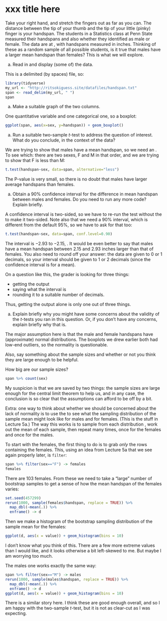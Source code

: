 # xxx title here

 Take your right hand, and stretch the fingers out as far as
you can. The distance between the tip of your thumb and the tip of
your little (pinky) finger is your handspan. The students in a
Statistics class at Penn State measured their handspans and also
whether they identified as male or female. The data are at
\url{http://ritsokiguess.site/datafiles/STAC32/handspan.txt}, with handspans
measured in inches.  Thinking of these as a random sample of all
possible students, is it true that males have a larger mean handspan
than females? This is what we will explore.


  (a) Read in and display (some of) the data.
  
  \bS
    This is a delimited (by spaces) file, so:
    
```r
library(tidyverse)
my_url <- "http://ritsokiguess.site/datafiles/handspan.txt"
span <- read_delim(my_url, " ")
span
```     
  
  \eS
  
  (a) Make a suitable graph of the two columns.
  
  \bS
    One quantitative variable and one categorical one, so a boxplot:
    
```r
ggplot(span, aes(x=sex, y=handspan)) + geom_boxplot()
```     
  \eS
  
  (a) Run a suitable two-sample $t$-test to address the question
  of interest. What do you conclude, in the context of the data?
  
  \bS
    We are trying to show that males have a \emph{larger} mean
    handspan, so we need an \texttt{alternative}. To see which: there
    are two sexes, F and M in that order, and we are trying to show
    that F is less than M:
    
```r
t.test(handspan~sex, data=span, alternative="less")
```     

The P-value is very small, so there is no doubt that males have larger
average handspans than females.
  \eS
  
  (a) Obtain a 90\% confidence interval for the difference
  in mean handspan between males and females. Do you need to run
  any more code? Explain briefly.
  
  \bS
A confidence interval is two-sided, so we have to re-run the test
without the \texttt{alternative} to make it two-sided. Note also that
we need a 90\% interval, which is different from the default 95\%, so
we have to ask for that too:

```r
t.test(handspan~sex, data=span, conf.level=0.90)
``` 

The interval is $-2.93$ to $-2.15$, \emph{which you should say}. It
would be even better to say that males have a mean handspan between
2.15 and 2.93 inches larger than that of females. You also need to round off your answer: the data are 
given to 0 or 1 decimals, so your interval should be given to 1 or 2 decimals (since the confidence interval is for a mean). 

On a question like this, the grader is looking for three things: 

- getting the output
- saying what the interval is
- rounding it to a suitable number of decimals. 

Thus, getting the output alone is only one out of three things.
  \eS
  
  (a) Explain briefly why you might have some concerns about the
  validity of the $t$-tests you ran in this question. Or, if you don't have any concerns, explain briefly why that is.
  
  \bS
    The major assumption here is that the male and female handspans
    have (approximate) normal distributions. The boxplots we drew
    earlier both had low-end outliers, so the normality is
    questionable. 
    
  Also, say something about the sample sizes and whether or not you think they are large enough to be helpful.

How big are our sample sizes?

```r
span %>% count(sex)
```

    
  My suspicion is that we are saved by two things: the sample sizes
    are large enough for the central limit theorem to help us, and in
    any case, the conclusion is so clear that the assumptions can
    afford to be off by a bit. 
    
    
  Extra: one way to think about whether we should be concerned about
    the lack of normality is to use the \emph{bootstrap} to see what
    the sampling distribution of the sample mean might look like for males and for females. (This is the stuff in Lecture 5a.) The
    way this works is to sample from each distribution \emph{with
      replacement}, work out the mean of each sample, then repeat many
    times, once for the females and once for the males.
    
To start with the females, the first thing to do is to grab *only* the rows containing the females. This, using an idea from Lecture 5a that we see again properly later, is `filter`:

```r
span %>% filter(sex=="F") -> females
females
```

There are 103 females. From these we need to take a "large" number of bootstrap samples to get a sense of how the mean handspan of the females varies:

```r
set.seed(457299)
rerun(1000, sample(females$handspan, replace = TRUE)) %>% 
  map_dbl(~mean(.)) %>% 
  enframe() -> d
```



Then we make a histogram of the bootstrap sampling distribution of the sample mean for the females:

```r
ggplot(d, aes(x = value)) + geom_histogram(bins = 10)
```

I don't know what you think of this. There are a few more extreme values than I would like, and
it looks otherwise a bit left-skewed to me. But maybe I  am worrying too much.

The males one works exactly the same way:

```r
span %>% filter(sex=="M") -> males
rerun(1000, sample(males$handspan, replace = TRUE)) %>% 
  map_dbl(~mean(.)) %>% 
  enframe() -> d
ggplot(d, aes(x = value)) + geom_histogram(bins = 10)
```

There is a similar story here. I think these are good enough overall, and so I am happy with the two-sample $t$-test, but it is not as clear-cut as I was expecting.


\eS
  
  

